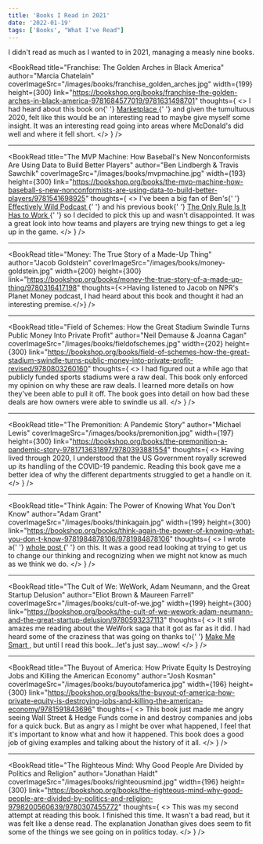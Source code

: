 ```yaml
---
title: 'Books I Read in 2021'
date: '2022-01-19'
tags: ['Books', "What I've Read"]
---
```


I didn't read as much as I wanted to in 2021, managing a measly nine books.

<BookRead
    title="Franchise: The Golden Arches in Black America"
    author="Marcia Chatelain"
    coverImageSrc="/images/books/franchise_golden_arches.jpg"
    width={199}
    height={300}
    link="https://bookshop.org/books/franchise-the-golden-arches-in-black-america-9781684577019/9781631498701"
    thoughts={
        <>
            I had heard about this book on{' '}
            <a href="https://www.marketplace.org/2020/07/06/the-complicated-history-of-mcdonalds-and-black-america/" target="_blank" rel="noreferrer">
                Marketplace
            </a>{' '}
            and given the tumultuous 2020, felt like this would be an interesting read to maybe give myself some insight. It was an interesting read
            going into areas where McDonald's did well and where it fell short.
        </>
    }
/>

<hr />

<BookRead
    title="The MVP Machine: How Baseball's New Nonconformists Are Using Data to Build Better Players"
    author="Ben Lindbergh &amp; Travis Sawchik"
    coverImageSrc="/images/books/mvpmachine.jpg"
    width={193}
    height={300}
    link="https://bookshop.org/books/the-mvp-machine-how-baseball-s-new-nonconformists-are-using-data-to-build-better-players/9781541698925"
    thoughts={
        <>
            I've been a big fan of Ben's{' '}
            <a href="https://blogs.fangraphs.com/category/effectively-wild/" target="_blank" rel="noreferrer">
                Effectively Wild Podcast
            </a>{' '}
            and his previous book{' '}
            <a
                href="https://bookshop.org/books/the-only-rule-is-it-has-to-work-our-wild-experiment-building-a-new-kind-of-baseball-team-includes-a-new-afterword/9781250130907"
                target="_blank"
                rel="noreferrer"
            >
                The Only Rule Is It Has to Work
            </a>{' '}
            so I decided to pick this up and wasn't disappointed. It was a great look into how teams and players are trying new things to get a leg up
            in the game.
        </>
    }
/>

<hr />

<BookRead
    title="Money: The True Story of a Made-Up Thing"
    author="Jacob Goldstein"
    coverImageSrc="/images/books/money-goldstein.jpg"
    width={200}
    height={300}
    link="https://bookshop.org/books/money-the-true-story-of-a-made-up-thing/9780316417198"
    thoughts={<>Having listened to Jacob on NPR's Planet Money podcast, I had heard about this book and thought it had an interesting premise.</>}
/>

<hr />

<BookRead
    title="Field of Schemes: How the Great Stadium Swindle Turns Public Money Into Private Profit"
    author="Neil Demause &amp; Joanna Cagan"
    coverImageSrc="/images/books/fieldofschemes.jpg"
    width={202}
    height={300}
    link="https://bookshop.org/books/field-of-schemes-how-the-great-stadium-swindle-turns-public-money-into-private-profit-revised/9780803260160"
    thoughts={
        <>
            I had figured out a while ago that publicly funded sports stadiums were a raw deal. This book only enforced my opinion on why these are
            raw deals. I learned more details on how they've been able to pull it off. The book goes into detail on how bad these deals are how owners
            were able to swindle us all.
        </>
    }
/>

<hr />

<BookRead
    title="The Premonition: A Pandemic Story"
    author="Michael Lewis"
    coverImageSrc="/images/books/premonition.jpg"
    width={197}
    height={300}
    link="https://bookshop.org/books/the-premonition-a-pandemic-story-9781713631897/9780393881554"
    thoughts={
        <>
            Having lived through 2020, I understood that the US Government royally screwed up its handling of the COVID-19 pandemic. Reading this book
            gave me a better idea of why the different departments struggled to get a handle on it.
        </>
    }
/>

<hr />

<BookRead
    title="Think Again: The Power of Knowing What You Don't Know"
    author="Adam Grant"
    coverImageSrc="/images/books/thinkagain.jpg"
    width={199}
    height={300}
    link="https://bookshop.org/books/think-again-the-power-of-knowing-what-you-don-t-know-9781984878106/9781984878106"
    thoughts={
        <>
            I wrote a{' '}
            <a href="https://kpwags.com/posts/2021/10/27/think-again-review" target="_blank" rel="noreferrer">
                whole post
            </a>{' '}
            on this. It was a good read looking at trying to get us to change our thinking and recognizing when we might not know as much as we think
            we do.
        </>
    }
/>

<hr />

<BookRead
    title="The Cult of We: WeWork, Adam Neumann, and the Great Startup Delusion"
    author="Eliot Brown &amp; Maureen Farrell"
    coverImageSrc="/images/books/cult-of-we.jpg"
    width={199}
    height={300}
    link="https://bookshop.org/books/the-cult-of-we-wework-adam-neumann-and-the-great-startup-delusion/9780593237113"
    thoughts={
        <>
            It still amazes me reading about the WeWork saga that it got as far as it did. I had heard some of the craziness that was going on thanks
            to{' '}
            <a
                href="https://www.marketplace.org/shows/make-me-smart-with-kai-and-molly/weworks-whole-bananapants-story/"
                target="_blank"
                rel="noreferrer"
            >
                Make Me Smart
            </a>
            , but until I read this book...let's just say...wow!
        </>
    }
/>

<hr />

<BookRead
    title="The Buyout of America: How Private Equity Is Destroying Jobs and Killing the American Economy"
    author="Josh Kosman"
    coverImageSrc="/images/books/buyoutofamerica.jpg"
    width={196}
    height={300}
    link="https://bookshop.org/books/the-buyout-of-america-how-private-equity-is-destroying-jobs-and-killing-the-american-economy/9781591843696"
    thoughts={
        <>
            This book just made me angry seeing Wall Street & Hedge Funds come in and destroy companies and jobs for a quick buck. But as angry as I
            might be over what happened, I feel that it's important to know what and how it happened. This book does a good job of giving examples and
            talking about the history of it all.
        </>
    }
/>

<hr />

<BookRead
    title="The Righteous Mind: Why Good People Are Divided by Politics and Religion"
    author="Jonathan Haidt"
    coverImageSrc="/images/books/righteousmind.jpg"
    width={196}
    height={300}
    link="https://bookshop.org/books/the-righteous-mind-why-good-people-are-divided-by-politics-and-religion-9798200560639/9780307455772"
    thoughts={
        <>
            This was my second attempt at reading this book. I finished this time. It wasn't a bad read, but it was felt like a dense read. The
            explanation Jonathan gives does seem to fit some of the things we see going on in politics today.
        </>
    }
/>

